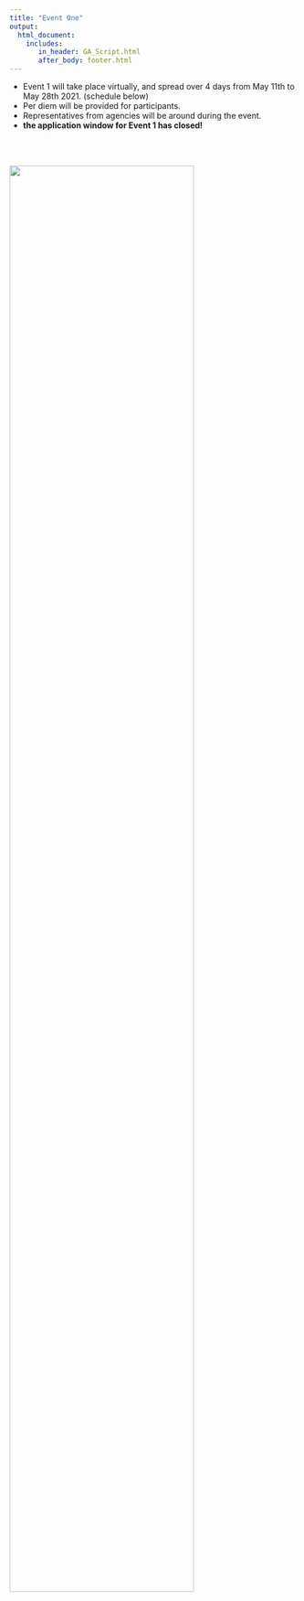 ```yaml
---
title: "Event One"
output: 
  html_document:
    includes:
       in_header: GA_Script.html
       after_body: footer.html
---
```



* Event 1 will take place virtually, and spread over 4 days from May 11th to May 28th 2021. (schedule below)
* Per diem will be provided for participants.
* Representatives from agencies will be around during the event.
*  **the application window for Event 1 has closed!**

 <br/><br/>
 
<img src="DraftSchedule_virtual.jpg" style="width:80%">


